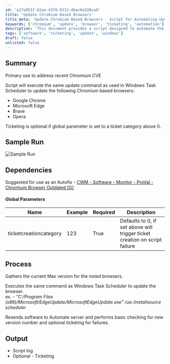 ```yaml
---
id: 'a17a9537-62ae-43f8-8212-dbac0a328ca0'
title: 'Update Chromium Based Browsers'
title_meta: 'Update Chromium Based Browsers - Script for Automating Updates'
keywords: ['chromium', 'update', 'browser', 'ticketing', 'automation']
description: 'This document provides a script designed to automate the update process for Chromium-based browsers including Google Chrome, Microsoft Edge, Brave, and Opera. The script can optionally create tickets for failures, enhancing maintenance workflows.'
tags: ['software', 'ticketing', 'update', 'windows']
draft: false
unlisted: false
---
```

## Summary

Primary use to address recent Chromium CVE

Script will execute the same update command as used in Windows Task Scheduler to update the following Chromium based browsers:

- Google Chrome
- Microsoft Edge
- Brave
- Opera

Ticketing is optional if global parameter is set to a ticket category above 0.

## Sample Run

![Sample Run](../../../static/img/Chromium-Browser-Update/image_1.png)

## Dependencies

Suggested for use as an Autofix - [CWM - Software - Monitor - ProVal - Chromium Browser Outdated [G]](https://proval.itglue.com/DOC-5078775-9595565)

#### Global Parameters

| Name                    | Example | Required | Description                                                             |
|-------------------------|---------|----------|-------------------------------------------------------------------------|
| ticketcreationcategory   | 123     | True     | Defaults to 0, if set above will trigger ticket creation on script failure |

## Process

Gathers the current Max version for the noted browsers.

Executes the same command as Windows Task Scheduler to update the browser.  
ex. - *"C:/Program Files (x86)/Microsoft/EdgeUpdate/MicrosoftEdgeUpdate.exe" /ua /installsource scheduler*

Resends software to Automate server and performs basic checking for new version number and optional ticketing for failures.

## Output

- Script log
- Optional - Ticketing











